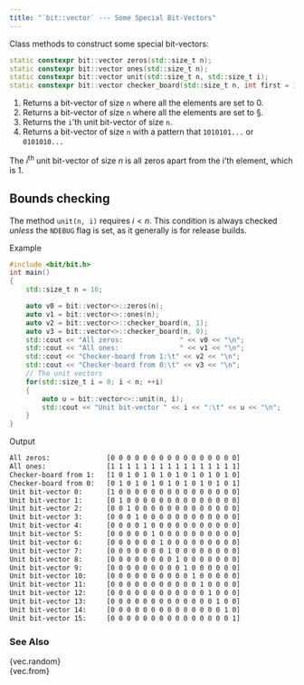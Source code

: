 ```yaml
---
title: "`bit::vector` --- Some Special Bit-Vectors"
---
```


Class methods to construct some special bit-vectors:

```cpp
static constexpr bit::vector zeros(std::size_t n);                          // <1>
static constexpr bit::vector ones(std::size_t n);                           // <2>
static constexpr bit::vector unit(std::size_t n, std::size_t i);            // <3>
static constexpr bit::vector checker_board(std::size_t n, int first = 1);   // <4>
```
1. Returns a bit-vector of size `n` where all the elements are set to 0.
2. Returns a bit-vector of size `n` where all the elements are set to §.
3. Returns the `i`'th unit bit-vector of size `n`.
4. Returns a bit-vector of size `n` with a pattern that `1010101...` or `0101010...`

The $i^\mathrm{th}$ unit bit-vector of size $n$ is all zeros apart from the i'th element, which is 1.

::: {.callout-warning}
# Bounds checking
The method `unit(n, i)` requires $i < n$.
This condition is always checked *unless* the `NDEBUG` flag is set, as it generally is for release builds.
:::

[Example]{.bt}
```cpp
#include <bit/bit.h>
int main()
{
    std::size_t n = 16;

    auto v0 = bit::vector<>::zeros(n);
    auto v1 = bit::vector<>::ones(n);
    auto v2 = bit::vector<>::checker_board(n, 1);
    auto v3 = bit::vector<>::checker_board(n, 0);
    std::cout << "All zeros:              " << v0 << "\n";
    std::cout << "All ones:               " << v1 << "\n";
    std::cout << "Checker-board from 1:\t" << v2 << "\n";
    std::cout << "Checker-board from 0:\t" << v3 << "\n";
    // The unit vectors
    for(std::size_t i = 0; i < n; ++i)
    {
        auto u = bit::vector<>::unit(n, i);
        std::cout << "Unit bit-vector " << i << ":\t" << u << "\n";
    }
}
```

[Output]{.bt}
```bash
All zeros:              [0 0 0 0 0 0 0 0 0 0 0 0 0 0 0 0]
All ones:               [1 1 1 1 1 1 1 1 1 1 1 1 1 1 1 1]
Checker-board from 1:   [1 0 1 0 1 0 1 0 1 0 1 0 1 0 1 0]
Checker-board from 0:   [0 1 0 1 0 1 0 1 0 1 0 1 0 1 0 1]
Unit bit-vector 0:      [1 0 0 0 0 0 0 0 0 0 0 0 0 0 0 0]
Unit bit-vector 1:      [0 1 0 0 0 0 0 0 0 0 0 0 0 0 0 0]
Unit bit-vector 2:      [0 0 1 0 0 0 0 0 0 0 0 0 0 0 0 0]
Unit bit-vector 3:      [0 0 0 1 0 0 0 0 0 0 0 0 0 0 0 0]
Unit bit-vector 4:      [0 0 0 0 1 0 0 0 0 0 0 0 0 0 0 0]
Unit bit-vector 5:      [0 0 0 0 0 1 0 0 0 0 0 0 0 0 0 0]
Unit bit-vector 6:      [0 0 0 0 0 0 1 0 0 0 0 0 0 0 0 0]
Unit bit-vector 7:      [0 0 0 0 0 0 0 1 0 0 0 0 0 0 0 0]
Unit bit-vector 8:      [0 0 0 0 0 0 0 0 1 0 0 0 0 0 0 0]
Unit bit-vector 9:      [0 0 0 0 0 0 0 0 0 1 0 0 0 0 0 0]
Unit bit-vector 10:     [0 0 0 0 0 0 0 0 0 0 1 0 0 0 0 0]
Unit bit-vector 11:     [0 0 0 0 0 0 0 0 0 0 0 1 0 0 0 0]
Unit bit-vector 12:     [0 0 0 0 0 0 0 0 0 0 0 0 1 0 0 0]
Unit bit-vector 13:     [0 0 0 0 0 0 0 0 0 0 0 0 0 1 0 0]
Unit bit-vector 14:     [0 0 0 0 0 0 0 0 0 0 0 0 0 0 1 0]
Unit bit-vector 15:     [0 0 0 0 0 0 0 0 0 0 0 0 0 0 0 1]
```

### See Also
{vec.random} \
{vec.from}
